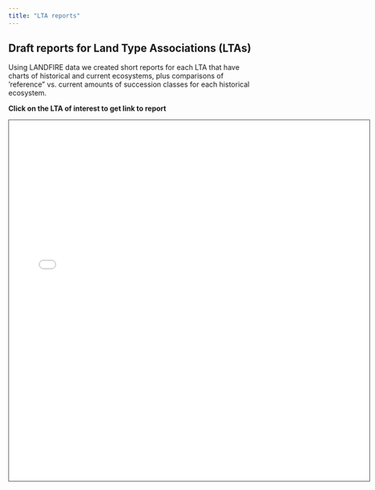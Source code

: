 ```yaml
---
title: "LTA reports"
---
```



## Draft reports for Land Type Associations (LTAs)

Using LANDFIRE data we created short reports for each LTA that have charts of historical and current ecosystems, plus comparisons of 'reference" vs. current amounts of succession classes for each historical ecosystem.

**Click on the LTA of interest to get link to report**


<iframe src="leaflet.html" height="720" width="720" style="border: 1px solid #464646;" allowfullscreen="" allow="autoplay" data-external=".5"></iframe>